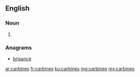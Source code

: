 ==English==

===Noun===
{{head|en|plural}}

# {{plural of|carbine|lang=en}}

===Anagrams===
* [[brisance#English|brisance]]

[[ar:carbines]]
[[fr:carbines]]
[[ku:carbines]]
[[mg:carbines]]
[[my:carbines]]